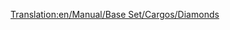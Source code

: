 [[Translation:en/Manual/Base Set/Cargos/Diamonds]]
{{en/Manual/Base Set/Cargos/Cargo|
name=Diamonds|
image=en/Manual/Base Set/Cargos/Diamonds.png|
produced=[[en/Manual/Base Set/Industries/Diamond Mine]]|
accepted=[[en/Manual/Base Set/Industries/Bank]]
}}
{{en/Stub}}